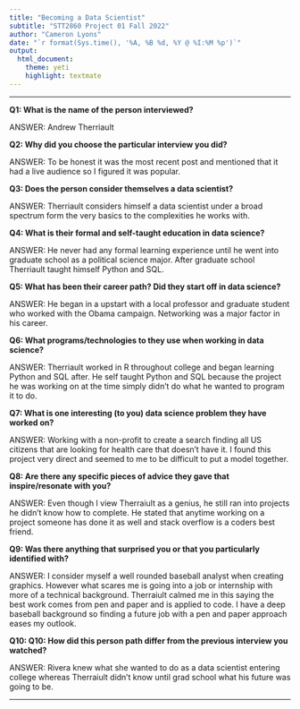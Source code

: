 ```yaml
---
title: "Becoming a Data Scientist"
subtitle: "STT2860 Project 01 Fall 2022"
author: "Cameron Lyons"
date: "`r format(Sys.time(), '%A, %B %d, %Y @ %I:%M %p')`"
output: 
  html_document: 
    theme: yeti
    highlight: textmate
---
```

<hr>

**Q1: What is the name of the person interviewed?**

ANSWER: Andrew Therriault

**Q2: Why did you choose the particular interview you did?**

ANSWER: To be honest it was the most recent post and mentioned that it had a live audience so I figured it was popular.

**Q3: Does the person consider themselves a data scientist?**

ANSWER: Therriault considers himself a data scientist under a broad spectrum form the very basics to the complexities he works with.

**Q4: What is their formal and self-taught education in data science?**

ANSWER: He never had any formal learning experience until he went into graduate school as a political science major. After graduate school Therriault taught himself Python and SQL.

**Q5: What has been their career path? Did they start off in data science?**

ANSWER: He began in a upstart with a local professor and graduate student who worked with the Obama campaign. Networking was a major factor in his career. 

**Q6: What programs/technologies to they use when working in data science?**

ANSWER: Therriault worked in R throughout college and began learning Python and SQL after. He self taught Python and SQL because the project he was working on at the time simply didn't do what he wanted to program it to do.

**Q7: What is one interesting (to you) data science problem they have worked on?**

ANSWER: Working with a non-profit to create a search finding all US citizens that are looking for health care that doesn't have it. I found this project very direct and seemed to me to be difficult to put a model together.

**Q8: Are there any specific pieces of advice they gave that inspire/resonate with you?**

ANSWER: Even though I view Therraiult as a genius, he still ran into projects he didn't know how to complete. He stated that anytime working on a project someone has done it as well and stack overflow is a coders best friend.

**Q9: Was there anything that surprised you or that you particularly identified with?**

ANSWER: I consider myself a well rounded baseball analyst when creating graphics. However what scares me is going into a job or internship with more of a technical background. Therraiult calmed me in this saying the best work comes from pen and paper and is applied to code. I have a deep baseball background so finding a future job with a pen and paper approach eases my outlook.

**Q10: Q10: How did this person path differ from the previous interview you watched?**

ANSWER: Rivera knew what she wanted to do as a data scientist entering college whereas Therraiult didn't know until grad school what his future was going to be.

<hr>

